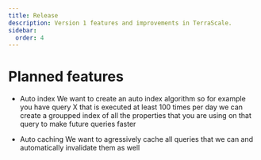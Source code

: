 ```yaml
---
title: Release
description: Version 1 features and improvements in TerraScale.
sidebar:
  order: 4
---
```



# Planned features

- Auto index
We want to create an auto index algorithm so for example you have query X that is executed at least 100 times per day we
can create a groupped index of all the properties that you are using on that query to make future queries faster

- Auto caching
We want to agressively cache all queries that we can and automatically invalidate them as well